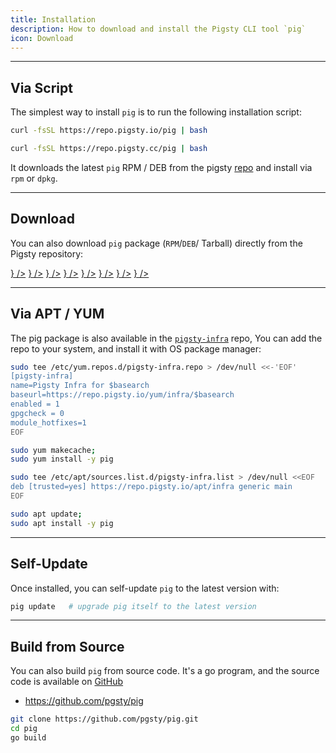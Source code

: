 ```yaml
---
title: Installation
description: How to download and install the Pigsty CLI tool `pig`
icon: Download
---
```




--------

## Via Script

The simplest way to install `pig` is to run the following installation script:

```bash tab="default"
curl -fsSL https://repo.pigsty.io/pig | bash
```
```bash tab="mirror"
curl -fsSL https://repo.pigsty.cc/pig | bash
```

It downloads the latest `pig` RPM / DEB from the pigsty [repo](/repo/) and install via `rpm` or `dpkg`.


--------

## Download

You can also download `pig` package (`RPM`/`DEB`/ Tarball) directly from the Pigsty repository:

<Files>
    <Folder name="https://repo.pigsty.io" defaultOpen>
        <Folder name="pkg" defaultOpen>
            <Folder name="pig" defaultOpen>
                <a href={"https://repo.pigsty.io/pkg/pig/latest"}><File name="latest" icon={<FileTerminal className="text-orange-500" />} /></a>
                <Folder name="v0.5.0" defaultOpen>
                    <a href={"https://repo.pigsty.io/pkg/pig/v0.5.0/pig_0.5.0-1_amd64.deb"}><File name="pig_0.5.0-1_amd64.deb" icon={<Package className="text-sky-600" />} /></a>
                    <a href={"https://repo.pigsty.io/pkg/pig/v0.5.0/pig_0.5.0-1_arm64.deb"}><File name="pig_0.5.0-1_arm64.deb" icon={<Package className="text-sky-600" />} /></a>
                    <a href={"https://repo.pigsty.io/pkg/pig/v0.5.0/pig-0.5.0-1.aarch64.rpm"}><File name="pig-0.5.0-1.aarch64.rpm" icon={<Package className="text-sky-600" />} /></a>
                    <a href={"https://repo.pigsty.io/pkg/pig/v0.5.0/pig-0.5.0-1.x86_64.rpm"}><File name="pig-0.5.0-1.x86_64.rpm" icon={<Package className="text-sky-600" />} /></a>
                    <a href={"https://repo.pigsty.io/pkg/pig/v0.5.0/pig-v0.5.0.linux-amd64.tar.gz"}><File name="pig-v0.5.0.linux-amd64.tar.gz" icon={<Package className="text-sky-600" />} /></a>
                    <a href={"https://repo.pigsty.io/pkg/pig/v0.5.0/pig-v0.5.0.linux-arm64.tar.gz"}><File name="pig-v0.5.0.linux-arm64.tar.gz" icon={<Package className="text-sky-600" />} /></a>
                </Folder>
                <Folder name="v0.4.1" defaultOpen></Folder>
                <Folder name="..." defaultOpen></Folder>
            </Folder>
        </Folder>
        <a href={"https://repo.pigsty.io/pig"}><File name="pig" icon={<FileTerminal className="text-orange-500" />} /></a>
    </Folder>
</Files>



--------

## Via APT / YUM

The pig package is also available in the [`pigsty-infra`](/repo/infra) repo,
You can add the repo to your system, and install it with OS package manager:

```bash tab="yum"
sudo tee /etc/yum.repos.d/pigsty-infra.repo > /dev/null <<-'EOF'
[pigsty-infra]
name=Pigsty Infra for $basearch
baseurl=https://repo.pigsty.io/yum/infra/$basearch
enabled = 1
gpgcheck = 0
module_hotfixes=1
EOF

sudo yum makecache;
sudo yum install -y pig
```

```bash tab="apt"
sudo tee /etc/apt/sources.list.d/pigsty-infra.list > /dev/null <<EOF
deb [trusted=yes] https://repo.pigsty.io/apt/infra generic main
EOF

sudo apt update;
sudo apt install -y pig
```



--------

## Self-Update

Once installed, you can self-update `pig` to the latest version with:

```bash
pig update   # upgrade pig itself to the latest version
```


--------

## Build from Source

You can also build `pig` from source code. It's a go program, and the source code is available on [GitHub](https://github.com/pgsty/pig)

- https://github.com/pgsty/pig

```bash
git clone https://github.com/pgsty/pig.git
cd pig
go build
```

